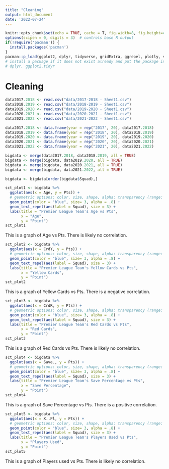 ```yaml
---
title: "Cleaning"
output: html_document
date: '2022-07-24'
---
```


```r
knitr::opts_chunk$set(echo = TRUE, cache = T, fig.width=8, fig.height=4)
options(scipen = 0, digits = 3)  # controls base R output
if(!require('pacman')) {
  install.packages('pacman')
}
pacman::p_load(ggplot2, dplyr, tidyverse, gridExtra, ggrepel, plotly, skimr, tidytext) 
# install a package if it does not exist already and put the package in the path (library)
# dplyr, ggplot2,tidyr
```
 
# Cleaning

```r
data2017.2018 <- read.csv("data/2017-2018 - Sheet1.csv")
data2018.2019 <- read.csv("data/2018-2019 - Sheet1.csv")
data2019.2020 <- read.csv("data/2019-2020 - Sheet1.csv")
data2020.2021 <- read.csv("data/2020-2021 - Sheet1.csv")
data2021.2022 <- read.csv("data/2021-2022 - Sheet1.csv")
```

```r
data2017.2018 <- data.frame(year = rep("2017", 20), data2017.2018)
data2018.2019 <- data.frame(year = rep("2018", 20), data2018.2019)
data2019.2020 <- data.frame(year = rep("2019", 20), data2019.2020)
data2020.2021 <- data.frame(year = rep("2020", 20), data2020.2021)
data2021.2022 <- data.frame(year = rep("2021", 20), data2021.2022)
```

```r
bigdata <- merge(data2017.2018, data2018.2019, all = TRUE)
bigdata <- merge(bigdata, data2019.2020, all = TRUE)
bigdata <- merge(bigdata, data2020.2021, all = TRUE)
bigdata <- merge(bigdata, data2021.2022, all = TRUE)
```

```r
bigdata <- bigdata[order(bigdata$Squad),]
```

```r
sct_plot1 <- bigdata %>%
  ggplot(aes(x = Age, y = Pts)) + 
  # geometric options: color, size, shape, alpha: transparency (range: 0 to 1)
  geom_point(color = "blue", size= 3, alpha = .8) + 
  geom_text_repel(aes(label = Squad), size = 3) +
  labs(title = "Premier League Team's Age vs Pts", 
       x = "Age", 
       y = "Point")
sct_plot1
```
This is a graph of Age vs Pts. There is likely no correlation. 

```r
sct_plot2 <- bigdata %>%
  ggplot(aes(x = CrdY, y = Pts)) + 
  # geometric options: color, size, shape, alpha: transparency (range: 0 to 1)
  geom_point(color = "blue", size= 3, alpha = .8) + 
  geom_text_repel(aes(label = Squad), size = 3) +
  labs(title = "Premier League Team's Yellow Cards vs Pts", 
       x = "Yellow Cards", 
       y = "Point")
sct_plot2
```
This is a graph of Yellow Cards vs Pts. There is a negative correlation. 

```r
sct_plot3 <- bigdata %>%
  ggplot(aes(x = CrdR, y = Pts)) + 
  # geometric options: color, size, shape, alpha: transparency (range: 0 to 1)
  geom_point(color = "blue", size= 3, alpha = .8) + 
  geom_text_repel(aes(label = Squad), size = 3) +
  labs(title = "Premier League Team's Red Cards vs Pts", 
       x = "Red Cards", 
       y = "Point")
sct_plot3
```
This is a graph of Red Cards vs Pts. There is likely no correlation. 


```r
sct_plot4 <- bigdata %>%
  ggplot(aes(x = Save., y = Pts)) + 
  # geometric options: color, size, shape, alpha: transparency (range: 0 to 1)
  geom_point(color = "blue", size= 3, alpha = .8) + 
  geom_text_repel(aes(label = Squad), size = 3) +
  labs(title = "Premier League Team's Save Percentage vs Pts", 
       x = "Save Percentage", 
       y = "Point")
sct_plot4
```
This is a graph of Save Percentage vs Pts. There is a positive correlation. 

```r
sct_plot5 <- bigdata %>%
  ggplot(aes(x = X..Pl, y = Pts)) + 
  # geometric options: color, size, shape, alpha: transparency (range: 0 to 1)
  geom_point(color = "blue", size= 3, alpha = .8) + 
  geom_text_repel(aes(label = Squad), size = 3) +
  labs(title = "Premier League Team's Players Used vs Pts", 
       x = "Players Used", 
       y = "Point")
sct_plot5
```

This is a graph of Players used vs Pts. There is likely no correlation.
